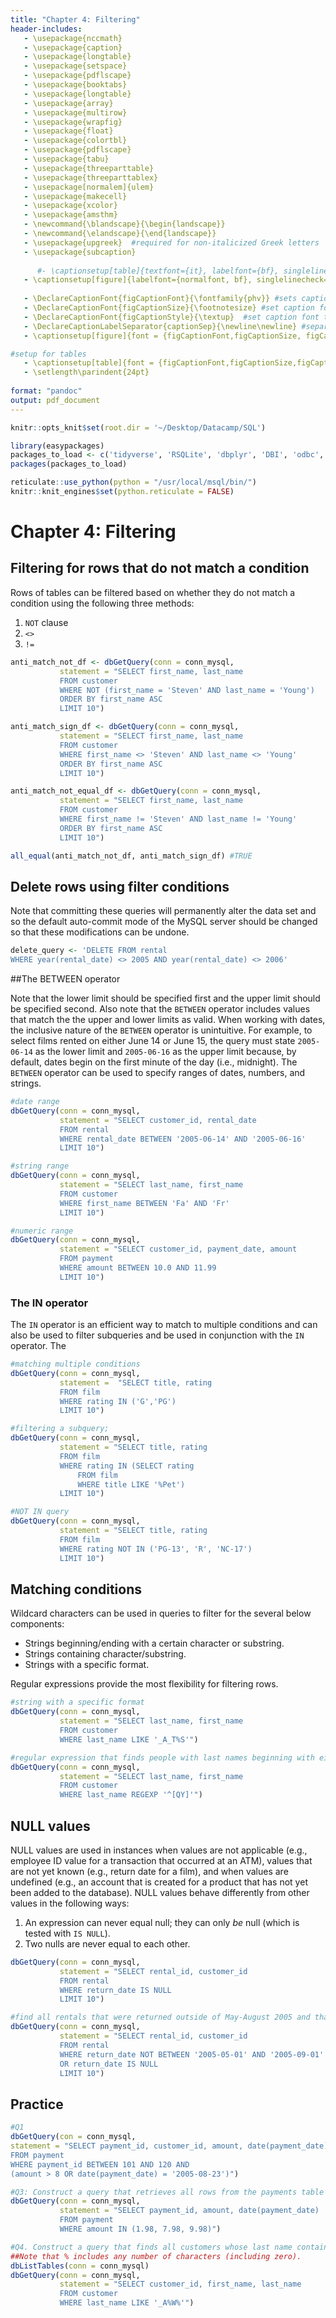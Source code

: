 ```yaml
---
title: "Chapter 4: Filtering"
header-includes:
   - \usepackage{nccmath}
   - \usepackage{caption}
   - \usepackage{longtable}
   - \usepackage{setspace}
   - \usepackage{pdflscape}
   - \usepackage{booktabs}
   - \usepackage{longtable}
   - \usepackage{array}
   - \usepackage{multirow}
   - \usepackage{wrapfig}
   - \usepackage{float}
   - \usepackage{colortbl}
   - \usepackage{pdflscape}
   - \usepackage{tabu}
   - \usepackage{threeparttable}
   - \usepackage{threeparttablex}
   - \usepackage[normalem]{ulem}
   - \usepackage{makecell}
   - \usepackage{xcolor}
   - \usepackage{amsthm}
   - \newcommand{\blandscape}{\begin{landscape}}
   - \newcommand{\elandscape}{\end{landscape}}
   - \usepackage{upgreek}  #required for non-italicized Greek letters
   - \usepackage{subcaption}
   
      #- \captionsetup[table]{textfont={it}, labelfont={bf}, singlelinecheck=false, labelsep=newline}
   - \captionsetup[figure]{labelfont={normalfont, bf}, singlelinecheck=false, labelsep=newline}
   
   - \DeclareCaptionFont{figCaptionFont}{\fontfamily{phv}} #sets caption font to sans serif font of Helvetica 
   - \DeclareCaptionFont{figCaptionSize}{\footnotesize} #set caption font size to footnote 
   - \DeclareCaptionFont{figCaptionStyle}{\textup}  #set caption font to non-italicized font  
   - \DeclareCaptionLabelSeparator{captionSep}{\newline\newline} #separates figure label and figure title with required white space
   - \captionsetup[figure]{font = {figCaptionFont,figCaptionSize, figCaptionStyle}, labelsep = captionSep,  justification=justified}

#setup for tables
   - \captionsetup[table]{font = {figCaptionFont,figCaptionSize,figCaptionStyle}, labelfont={bf}, labelsep=captionSep, justification = raggedright, margin = {0cm,0cm}}
   - \setlength\parindent{24pt}
   
format: "pandoc"
output: pdf_document
---
```


```r
knitr::opts_knit$set(root.dir = '~/Desktop/Datacamp/SQL')

library(easypackages)
packages_to_load <- c('tidyverse', 'RSQLite', 'dbplyr', 'DBI', 'odbc', 'RMySQL', 'reticulate', 'kableExtra', 'knitr', 'magick')
packages(packages_to_load)

reticulate::use_python(python = "/usr/local/msql/bin/")
knitr::knit_engines$set(python.reticulate = FALSE)
```

# Chapter 4: Filtering
## Filtering for rows that do not match a condition

Rows of tables can be filtered based on whether they do not match a condition using the following three methods:

1) `NOT` clause
2) `<>`
3) `!=`

```r
anti_match_not_df <- dbGetQuery(conn = conn_mysql, 
           statement = "SELECT first_name, last_name 
           FROM customer 
           WHERE NOT (first_name = 'Steven' AND last_name = 'Young')
           ORDER BY first_name ASC
           LIMIT 10")

anti_match_sign_df <- dbGetQuery(conn = conn_mysql, 
           statement = "SELECT first_name, last_name 
           FROM customer 
           WHERE first_name <> 'Steven' AND last_name <> 'Young'
           ORDER BY first_name ASC
           LIMIT 10")

anti_match_not_equal_df <- dbGetQuery(conn = conn_mysql, 
           statement = "SELECT first_name, last_name 
           FROM customer 
           WHERE first_name != 'Steven' AND last_name != 'Young'
           ORDER BY first_name ASC
           LIMIT 10")

all_equal(anti_match_not_df, anti_match_sign_df) #TRUE
```


## Delete rows using filter conditions

Note that committing these queries will permanently alter the data set and so the default auto-commit mode of the MySQL server should be changed so that these modifications can be 
undone. 

```r
delete_query <- 'DELETE FROM rental
WHERE year(rental_date) <> 2005 AND year(rental_date) <> 2006'
```

##The BETWEEN operator

Note that the lower limit should be specified first and the upper limit should be specified second. Also note that the `BETWEEN` operator includes values that match the the upper and
lower limits as valid. When working with dates, the inclusive nature of the `BETWEEN` operator is unintuitive. For example, to select films rented on either June 14 or June 15, the 
query must state `2005-06-14` as the lower limit and `2005-06-16` as the upper limit because, by default, dates begin on the first minute of the day (i.e., midnight). The `BETWEEN` operator can be used to specify ranges of dates, numbers, and strings. 

```r
#date range
dbGetQuery(conn = conn_mysql, 
           statement = "SELECT customer_id, rental_date 
           FROM rental 
           WHERE rental_date BETWEEN '2005-06-14' AND '2005-06-16'
           LIMIT 10")

#string range 
dbGetQuery(conn = conn_mysql, 
           statement = "SELECT last_name, first_name 
           FROM customer 
           WHERE first_name BETWEEN 'Fa' AND 'Fr'
           LIMIT 10")

#numeric range
dbGetQuery(conn = conn_mysql, 
           statement = "SELECT customer_id, payment_date, amount
           FROM payment 
           WHERE amount BETWEEN 10.0 AND 11.99
           LIMIT 10")
```

### The IN operator

The `IN` operator is an efficient way to match to multiple conditions and can also be used to filter subqueries and be used in conjunction with the `IN` operator. The 

```r
#matching multiple conditions 
dbGetQuery(conn = conn_mysql, 
           statement =  "SELECT title, rating
           FROM film
           WHERE rating IN ('G','PG')
           LIMIT 10")

#filtering a subquery; 
dbGetQuery(conn = conn_mysql, 
           statement = "SELECT title, rating 
           FROM film 
           WHERE rating IN (SELECT rating 
               FROM film
               WHERE title LIKE '%Pet')
           LIMIT 10")

#NOT IN query 
dbGetQuery(conn = conn_mysql, 
           statement = "SELECT title, rating
           FROM film 
           WHERE rating NOT IN ('PG-13', 'R', 'NC-17')
           LIMIT 10")
```

## Matching conditions

Wildcard characters can be used in queries to filter for the several below components:

* Strings beginning/ending with a certain character or substring. 
* Strings containing character/substring. 
* Strings with a specific format.

\noindent
Regular expressions provide the most flexibility for filtering rows. 
```r
#string with a specific format
dbGetQuery(conn = conn_mysql, 
           statement = "SELECT last_name, first_name 
           FROM customer 
           WHERE last_name LIKE '_A_T%S'")

#regular expression that finds people with last names beginning with either Q or Y
dbGetQuery(conn = conn_mysql, 
           statement = "SELECT last_name, first_name 
           FROM customer 
           WHERE last_name REGEXP '^[QY]'")

```

## NULL values

NULL values are used in instances when values are not applicable (e.g., employee ID value for a transaction that occurred at an ATM), values that are not yet known (e.g., return
date for a film), and when values are undefined (e.g., an account that is created for a product that has not yet been added to the database). NULL values behave differently from other 
values in the following ways:

1) An expression can never equal null; they can only *be* null (which is tested with `IS NULL`). 
2) Two nulls are never equal to each other. 

```r
dbGetQuery(conn = conn_mysql, 
           statement = "SELECT rental_id, customer_id
           FROM rental 
           WHERE return_date IS NULL
           LIMIT 10")

#find all rentals that were returned outside of May-August 2005 and that were not returned outside of this period
dbGetQuery(conn = conn_mysql,
           statement = "SELECT rental_id, customer_id
           FROM rental 
           WHERE return_date NOT BETWEEN '2005-05-01' AND '2005-09-01'
           OR return_date IS NULL
           LIMIT 10")
```

## Practice

```r
#Q1
dbGetQuery(con = conn_mysql, 
statement = "SELECT payment_id, customer_id, amount, date(payment_date)
FROM payment 
WHERE payment_id BETWEEN 101 AND 120 AND
(amount > 8 OR date(payment_date) = '2005-08-23')")

#Q3: Construct a query that retrieves all rows from the payments table where the amount is either 1.98, 7.98, or 9.98.
dbGetQuery(conn = conn_mysql, 
           statement = "SELECT payment_id, amount, date(payment_date)
           FROM payment
           WHERE amount IN (1.98, 7.98, 9.98)")

#Q4. Construct a query that finds all customers whose last name contains an A in the second position and a W anywhere after the A.
##Note that % includes any number of characters (including zero).
dbListTables(conn = conn_mysql)
dbGetQuery(conn = conn_mysql, 
           statement = "SELECT customer_id, first_name, last_name 
           FROM customer 
           WHERE last_name LIKE '_A%W%'")
```


